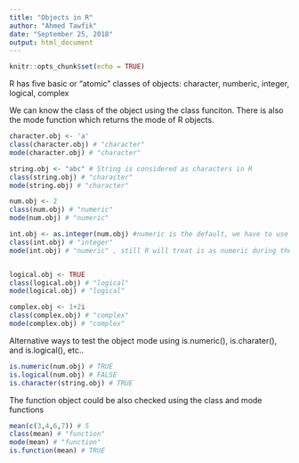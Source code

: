 ```yaml
---
title: "Objects in R"
author: "Ahmed Tawfik"
date: "September 25, 2018"
output: html_document
---
```


```r
knitr::opts_chunk$set(echo = TRUE)
```

R has five basic or "atomic" classes of objects: character, numberic, integer, logical, complex

We can know the class of the object using the class funciton.
There is also the mode function which returns the mode of R objects.

```r
character.obj <- 'a'
class(character.obj) # "character"
mode(character.obj) # "character"

string.obj <- "abc" # String is considered as characters in R
class(string.obj) # "character"
mode(string.obj) # "character"

num.obj <- 2
class(num.obj) # "numeric"
mode(num.obj) # "numeric"

int.obj <- as.integer(num.obj) #numeric is the default, we have to use as.integer function to create integer objects
class(int.obj) # "integer"
mode(int.obj) # "numeric" , still R will treat is as numeric during the computations


logical.obj <- TRUE
class(logical.obj) # "logical"
mode(logical.obj) # "logical"

complex.obj <- 1+2i
class(complex.obj) # "complex"
mode(complex.obj) # "complex"


```

Alternative ways to test the object mode using is.numeric(), is.charater(), and is.logical(), etc..
```r
is.numeric(num.obj) # TRUE
is.logical(num.obj) # FALSE
is.character(string.obj) # TRUE
```

The function object could be also checked using the class and mode functions
```r
mean(c(3,4,6,7)) # 5
class(mean) # "function"
mode(mean) # "function"
is.function(mean) # TRUE
```






